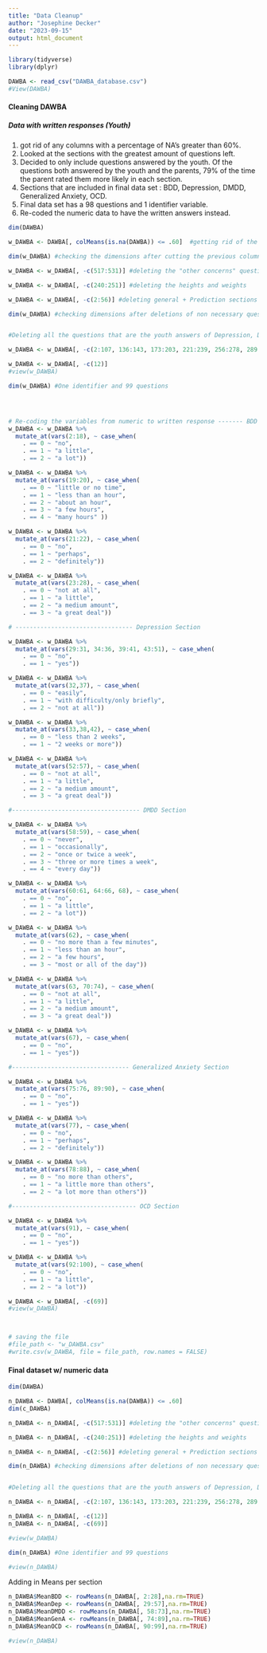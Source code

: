 ```yaml
---
title: "Data Cleanup"
author: "Josephine Decker"
date: "2023-09-15"
output: html_document
---
```



```r
library(tidyverse)
library(dplyr)
```



```r
DAWBA <- read_csv("DAWBA_database.csv")
#View(DAWBA)

```


#### Cleaning DAWBA 

##### Data with written responses (Youth)

1. got rid of any columns with a percentage of NA's greater than 60%. 
2. Looked at the sections with the greatest amount of questions left.
3. Decided to only include questions answered by the youth. Of the questions both answered by the youth and the parents, 79% of the time the parent rated them more likely in each section. 
4. Sections that are included in final data set : BDD, Depression, DMDD, Generalized Anxiety, OCD. 
5. Final data set has a 98 questions and 1 identifier variable. 
6. Re-coded the numeric data to have the written answers instead. 
```r
dim(DAWBA)

w_DAWBA <- DAWBA[, colMeans(is.na(DAWBA)) <= .60]  #getting rid of the columns with a percentage of NAs greater than 60%

dim(w_DAWBA) #checking the dimensions after cutting the previous columns.

w_DAWBA <- w_DAWBA[, -c(517:531)] #deleting the "other concerns" questions

w_DAWBA <- w_DAWBA[, -c(240:251)] #deleting the heights and weights

w_DAWBA <- w_DAWBA[, -c(2:56)] #deleting general + Prediction sections

dim(w_DAWBA) #checking dimensions after deletions of non necessary questions


#Deleting all the questions that are the youth answers of Depression, DMDD, Generalized Anxiety, OCD, BDD

w_DAWBA <- w_DAWBA[, -c(2:107, 136:143, 173:203, 221:239, 256:278, 289:449)]

w_DAWBA <- w_DAWBA[, -c(12)]
#view(w_DAWBA)

dim(w_DAWBA) #One identifier and 99 questions




# Re-coding the variables from numeric to written response ------- BDD Section
w_DAWBA <- w_DAWBA %>%
  mutate_at(vars(2:18), ~ case_when(
    . == 0 ~ "no",
    . == 1 ~ "a little",
    . == 2 ~ "a lot"))

w_DAWBA <- w_DAWBA %>%
  mutate_at(vars(19:20), ~ case_when(
    . == 0 ~ "little or no time",
    . == 1 ~ "less than an hour",
    . == 2 ~ "about an hour",
    . == 3 ~ "a few hours",
    . == 4 ~ "many hours" ))

w_DAWBA <- w_DAWBA %>%
  mutate_at(vars(21:22), ~ case_when(
    . == 0 ~ "no",
    . == 1 ~ "perhaps",
    . == 2 ~ "definitely"))

w_DAWBA <- w_DAWBA %>%
  mutate_at(vars(23:28), ~ case_when(
    . == 0 ~ "not at all",
    . == 1 ~ "a little",
    . == 2 ~ "a medium amount",
    . == 3 ~ "a great deal"))

# --------------------------------- Depression Section

w_DAWBA <- w_DAWBA %>%
  mutate_at(vars(29:31, 34:36, 39:41, 43:51), ~ case_when(
    . == 0 ~ "no",
    . == 1 ~ "yes"))

w_DAWBA <- w_DAWBA %>%
  mutate_at(vars(32,37), ~ case_when(
    . == 0 ~ "easily",
    . == 1 ~ "with difficulty/only briefly",
    . == 2 ~ "not at all"))

w_DAWBA <- w_DAWBA %>%
  mutate_at(vars(33,38,42), ~ case_when(
    . == 0 ~ "less than 2 weeks",
    . == 1 ~ "2 weeks or more"))

w_DAWBA <- w_DAWBA %>%
  mutate_at(vars(52:57), ~ case_when(
    . == 0 ~ "not at all",
    . == 1 ~ "a little",
    . == 2 ~ "a medium amount",
    . == 3 ~ "a great deal"))

#------------------------------------ DMDD Section

w_DAWBA <- w_DAWBA %>%
  mutate_at(vars(58:59), ~ case_when(
    . == 0 ~ "never",
    . == 1 ~ "occasionally",
    . == 2 ~ "once or twice a week",
    . == 3 ~ "three or more times a week",
    . == 4 ~ "every day"))

w_DAWBA <- w_DAWBA %>%
  mutate_at(vars(60:61, 64:66, 68), ~ case_when(
    . == 0 ~ "no",
    . == 1 ~ "a little",
    . == 2 ~ "a lot"))

w_DAWBA <- w_DAWBA %>%
  mutate_at(vars(62), ~ case_when(
    . == 0 ~ "no more than a few minutes",
    . == 1 ~ "less than an hour",
    . == 2 ~ "a few hours",
    . == 3 ~ "most or all of the day"))

w_DAWBA <- w_DAWBA %>%
  mutate_at(vars(63, 70:74), ~ case_when(
    . == 0 ~ "not at all",
    . == 1 ~ "a little",
    . == 2 ~ "a medium amount",
    . == 3 ~ "a great deal"))

w_DAWBA <- w_DAWBA %>%
  mutate_at(vars(67), ~ case_when(
    . == 0 ~ "no",
    . == 1 ~ "yes"))

#--------------------------------- Generalized Anxiety Section

w_DAWBA <- w_DAWBA %>%
  mutate_at(vars(75:76, 89:90), ~ case_when(
    . == 0 ~ "no",
    . == 1 ~ "yes"))

w_DAWBA <- w_DAWBA %>%
  mutate_at(vars(77), ~ case_when(
    . == 0 ~ "no",
    . == 1 ~ "perhaps",
    . == 2 ~ "definitely"))

w_DAWBA <- w_DAWBA %>%
  mutate_at(vars(78:88), ~ case_when(
    . == 0 ~ "no more than others",
    . == 1 ~ "a little more than others",
    . == 2 ~ "a lot more than others"))

#----------------------------------- OCD Section

w_DAWBA <- w_DAWBA %>%
  mutate_at(vars(91), ~ case_when(
    . == 0 ~ "no",
    . == 1 ~ "yes"))

w_DAWBA <- w_DAWBA %>%
  mutate_at(vars(92:100), ~ case_when(
    . == 0 ~ "no",
    . == 1 ~ "a little",
    . == 2 ~ "a lot"))

w_DAWBA <- w_DAWBA[, -c(69)]
#view(w_DAWBA)



# saving the file
#file_path <- "w_DAWBA.csv"
#write.csv(w_DAWBA, file = file_path, row.names = FALSE)

```

#### Final dataset w/ numeric data 

```r
dim(DAWBA)

n_DAWBA <- DAWBA[, colMeans(is.na(DAWBA)) <= .60]
dim(c_DAWBA)

n_DAWBA <- n_DAWBA[, -c(517:531)] #deleting the "other concerns" questions

n_DAWBA <- n_DAWBA[, -c(240:251)] #deleting the heights and weights

n_DAWBA <- n_DAWBA[, -c(2:56)] #deleting general + Prediction sections

dim(n_DAWBA) #checking dimensions after deletions of non necessary questions


#Deleting all the questions that are the youth answers of Depression, DMDD, Generalized Anxiety, OCD, BDD

n_DAWBA <- n_DAWBA[, -c(2:107, 136:143, 173:203, 221:239, 256:278, 289:449)]

n_DAWBA <- n_DAWBA[, -c(12)]
n_DAWBA <- n_DAWBA[, -c(69)]

#view(w_DAWBA)

dim(n_DAWBA) #One identifier and 99 questions

#view(n_DAWBA)
```

Adding in Means per section
```r
n_DAWBA$MeanBDD <- rowMeans(n_DAWBA[, 2:28],na.rm=TRUE)
n_DAWBA$MeanDep <- rowMeans(n_DAWBA[, 29:57],na.rm=TRUE)
n_DAWBA$MeanDMDD <- rowMeans(n_DAWBA[, 58:73],na.rm=TRUE)
n_DAWBA$MeanGenA <- rowMeans(n_DAWBA[, 74:89],na.rm=TRUE)
n_DAWBA$MeanOCD <- rowMeans(n_DAWBA[, 90:99],na.rm=TRUE)
```

```r
#view(n_DAWBA)
```
